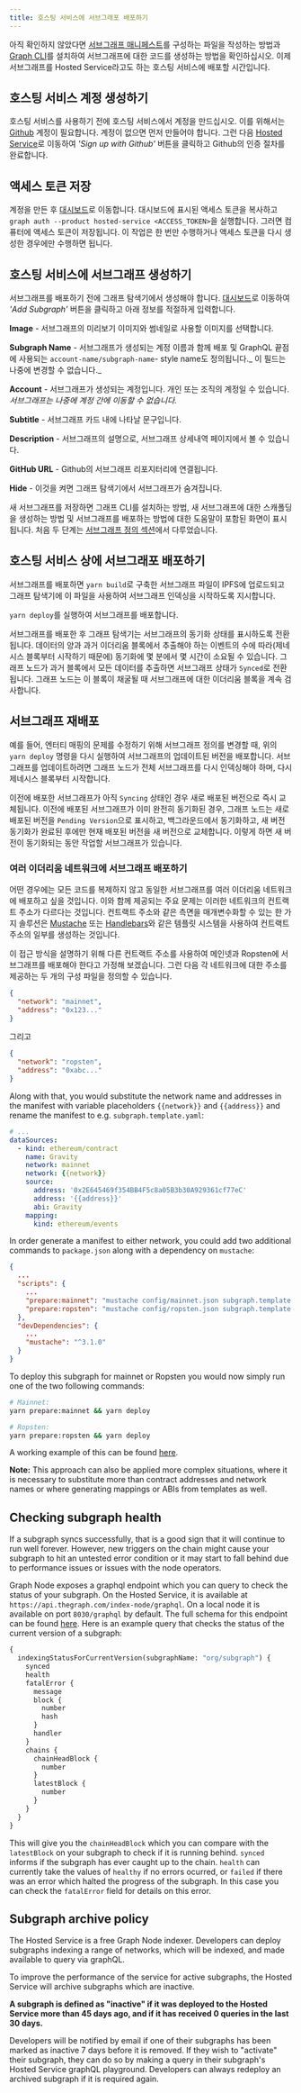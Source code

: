 ```yaml
---
title: 호스팅 서비스에 서브그래포 배포하기
---
```


아직 확인하지 않았다면 [서브그래프 매니페스트](/developer/create-subgraph-hosted#the-subgraph-manifest)를 구성하는 파일을 작성하는 방법과 [Graph CLI](https://github.com/graphprotocol/graph-cli)를 설치하여 서브그래프에 대한 코드를 생성하는 방법을 확인하십시오. 이제 서브그래프를 Hosted Service라고도 하는 호스팅 서비스에 배포할 시간입니다.

## 호스팅 서비스 계정 생성하기

호스팅 서비스를 사용하기 전에 호스팅 서비스에서 계정을 만드십시오. 이를 위해서는 [Github](https://github.com/) 계정이 필요합니다. 계정이 없으면 먼저 만들어야 합니다. 그런 다음 [Hosted Service](https://thegraph.com/hosted-service/)로 이동하여 _'Sign up with Github'_ 버튼을 클릭하고 Github의 인증 절차를 완료합니다.

## 액세스 토큰 저장

계정을 만든 후 [대시보드](https://thegraph.com/hosted-service/dashboard)로 이동합니다. 대시보드에 표시된 액세스 토큰을 복사하고 `graph auth --product hosted-service <ACCESS_TOKEN>`을 실행합니다. 그러면 컴퓨터에 액세스 토큰이 저장됩니다. 이 작업은 한 번만 수행하거나 액세스 토큰을 다시 생성한 경우에만 수행하면 됩니다.

## 호스팅 서비스에 서브그래프 생성하기

서브그래프를 배포하기 전에 그래프 탐색기에서 생성해야 합니다. [대시보드](https://thegraph.com/hosted-service/dashboard)로 이동하여 _'Add Subgraph'_ 버튼을 클릭하고 아래 정보를 적절하게 입력합니다.

**Image** - 서브그래프의 미리보기 이미지와 썸네일로 사용할 이미지를 선택합니다.

**Subgraph Name** - 서브그래프가 생성되는 계정 이름과 함께 배포 및 GraphQL 끝점에 사용되는 `account-name/subgraph-name`- style name도 정의됩니다._ 이 필드는 나중에 변경할 수 없습니다._

**Account** - 서브그래프가 생성되는 계정입니다. 개인 또는 조직의 계정일 수 있습니다. _서브그래프는 나중에 계정 간에 이동할 수 없습니다._

**Subtitle** - 서브그래프 카드 내에 나타날 문구입니다.

**Description** - 서브그래프의 설명으로, 서브그래프 상세내역 페이지에서 볼 수 있습니다.

**GitHub URL** - Github의 서브그래프 리포지터리에 연결됩니다.

**Hide** - 이것을 켜면 그래프 탐색기에서 서브그래프가 숨겨집니다.

새 서브그래프를 저장하면 그래프 CLI를 설치하는 방법, 새 서브그래프에 대한 스캐폴딩을 생성하는 방법 및 서브그래프를 배포하는 방법에 대한 도움말이 포함된 화면이 표시됩니다. 처음 두 단계는 [서브그래프 정의 섹션](/developer/define-subgraph-hosted)에서 다루었습니다.

## 호스팅 서비스 상에 서브그래포 배포하기

서브그래프를 배포하면 `yarn build`로 구축한 서브그래프 파일이 IPFS에 업로드되고 그래프 탐색기에 이 파일을 사용하여 서브그래프 인덱싱을 시작하도록 지시합니다.

`yarn deploy`를 실행하여 서브그래프를 배포합니다.

서브그래프를 배포한 후 그래프 탐색기는 서브그래프의 동기화 상태를 표시하도록 전환됩니다. 데이터의 양과 과거 이더리움 블록에서 추출해야 하는 이벤트의 수에 따라(제네시스 블록부터 시작하기 때문에) 동기화에 몇 분에서 몇 시간이 소요될 수 있습니다. 그래프 노드가 과거 블록에서 모든 데이터를 추출하면 서브그래프 상태가 `Synced`로 전환됩니다. 그래프 노드는 이 블록이 채굴될 때 서브그래프에 대한 이더리움 블록을 계속 검사합니다.

## 서브그래프 재배포

예를 들어, 엔터티 매핑의 문제를 수정하기 위해 서브그래프 정의를 변경할 때, 위의 `yarn deploy` 명령을 다시 실행하여 서브그래프의 업데이트된 버전을 배포합니다. 서브그래프를 업데이트하려면 그래프 노드가 전체 서브그래프를 다시 인덱싱해야 하며, 다시 제네시스 블록부터 시작합니다.

이전에 배포한 서브그래프가 아직 `Syncing` 상태인 경우 새로 배포된 버전으로 즉시 교체됩니다. 이전에 배포된 서브그래프가 이미 완전히 동기화된 경우, 그래프 노드는 새로 배포된 버전을 `Pending Version`으로 표시하고, 백그라운드에서 동기화하고, 새 버전 동기화가 완료된 후에만 현재 배포된 버전을 새 버전으로 교체합니다. 이렇게 하면 새 버전이 동기화되는 동안 작업할 서브그래프가 있습니다.

### 여러 이더리움 네트워크에 서브그래프 배포하기

어떤 경우에는 모든 코드를 복제하지 않고 동일한 서브그래프를 여러 이더리움 네트워크에 배포하고 싶을 것입니다. 이와 함께 제공되는 주요 문제는 이러한 네트워크의 컨트랙트 주소가 다르다는 것입니다. 컨트랙트 주소와 같은 측면을 매개변수화할 수 있는 한 가지 솔루션은 [Mustache](https://mustache.github.io/) 또는 [Handlebars](https://handlebarsjs.com/)와 같은 템플릿 시스템을 사용하여 컨트랙트 주소의 일부를 생성하는 것입니다.

이 접근 방식을 설명하기 위해 다른 컨트랙트 주소를 사용하여 메인넷과 Ropsten에 서브그래프를 배포해야 한다고 가정해 보겠습니다. 그런 다음 각 네트워크에 대한 주소를 제공하는 두 개의 구성 파일을 정의할 수 있습니다.

```json
{
  "network": "mainnet",
  "address": "0x123..."
}
```

그리고

```json
{
  "network": "ropsten",
  "address": "0xabc..."
}
```

Along with that, you would substitute the network name and addresses in the manifest with variable placeholders `{{network}}` and `{{address}}` and rename the manifest to e.g. `subgraph.template.yaml`:

```yaml
# ...
dataSources:
  - kind: ethereum/contract
    name: Gravity
    network: mainnet
    network: {{network}}
    source:
      address: '0x2E645469f354BB4F5c8a05B3b30A929361cf77eC'
      address: '{{address}}'
      abi: Gravity
    mapping:
      kind: ethereum/events
```

In order generate a manifest to either network, you could add two additional commands to `package.json` along with a dependency on `mustache`:

```json
{
  ...
  "scripts": {
    ...
    "prepare:mainnet": "mustache config/mainnet.json subgraph.template.yaml > subgraph.yaml",
    "prepare:ropsten": "mustache config/ropsten.json subgraph.template.yaml > subgraph.yaml"
  },
  "devDependencies": {
    ...
    "mustache": "^3.1.0"
  }
}
```

To deploy this subgraph for mainnet or Ropsten you would now simply run one of the two following commands:

```sh
# Mainnet:
yarn prepare:mainnet && yarn deploy

# Ropsten:
yarn prepare:ropsten && yarn deploy
```

A working example of this can be found [here](https://github.com/graphprotocol/example-subgraph/tree/371232cf68e6d814facf5e5413ad0fef65144759).

**Note:** This approach can also be applied more complex situations, where it is necessary to substitute more than contract addresses and network names or where generating mappings or ABIs from templates as well.

## Checking subgraph health

If a subgraph syncs successfully, that is a good sign that it will continue to run well forever. However, new triggers on the chain might cause your subgraph to hit an untested error condition or it may start to fall behind due to performance issues or issues with the node operators.

Graph Node exposes a graphql endpoint which you can query to check the status of your subgraph. On the Hosted Service, it is available at `https://api.thegraph.com/index-node/graphql`. On a local node it is available on port `8030/graphql` by default. The full schema for this endpoint can be found [here](https://github.com/graphprotocol/graph-node/blob/master/server/index-node/src/schema.graphql). Here is an example query that checks the status of the current version of a subgraph:

```graphql
{
  indexingStatusForCurrentVersion(subgraphName: "org/subgraph") {
    synced
    health
    fatalError {
      message
      block {
        number
        hash
      }
      handler
    }
    chains {
      chainHeadBlock {
        number
      }
      latestBlock {
        number
      }
    }
  }
}
```

This will give you the `chainHeadBlock` which you can compare with the `latestBlock` on your subgraph to check if it is running behind. `synced` informs if the subgraph has ever caught up to the chain. `health` can currently take the values of `healthy` if no errors ocurred, or `failed` if there was an error which halted the progress of the subgraph. In this case you can check the `fatalError` field for details on this error.

## Subgraph archive policy

The Hosted Service is a free Graph Node indexer. Developers can deploy subgraphs indexing a range of networks, which will be indexed, and made available to query via graphQL.

To improve the performance of the service for active subgraphs, the Hosted Service will archive subgraphs which are inactive.

**A subgraph is defined as "inactive" if it was deployed to the Hosted Service more than 45 days ago, and if it has received 0 queries in the last 30 days.**

Developers will be notified by email if one of their subgraphs has been marked as inactive 7 days before it is removed. If they wish to "activate" their subgraph, they can do so by making a query in their subgraph's Hosted Service graphQL playground. Developers can always redeploy an archived subgraph if it is required again.
